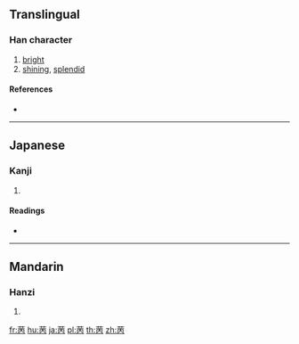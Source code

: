 {{character info/new}}
==Translingual==

===Han character===
{{Han char|rn=140|rad=艸|as=05|sn=11|four=44227|canj=TMOB}}

# [[bright]]
# [[shining]], [[splendid]]

====References====
* {{Han ref|kx=1024.040|dkj=30801|dj=1483.040|hdz=53187.050|uh=82EA|ud=33514|bh=D07E|bd=53374}}

----

==Japanese==

===Kanji===
{{ja-kanji|grade=|rs=艸05}}

# {{defn|lang=ja|sort=艸05}}

====Readings====
* {{ja-readings|on=[[へい]] (hei), [[ひょう]] (hyō)|kun=[[あきらか]] (akiraka)|nanori=}}

----

==Mandarin==

===Hanzi===
{{cmn-hanzi|pin=[[bǐng]] ([[bing3]])|wg=ping<sup>3</sup>}}

# {{defn|lang=cmn|sort=艸05}}

[[fr:苪]]
[[hu:苪]]
[[ja:苪]]
[[pl:苪]]
[[th:苪]]
[[zh:苪]]